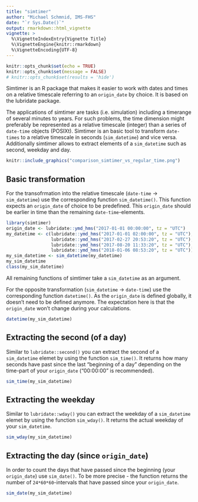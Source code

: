 ```yaml
---
title: "simtimer"
author: "Michael Schmnid, IMS-FHS"
date: "`r Sys.Date()`"
output: rmarkdown::html_vignette
vignette: >
  %\VignetteIndexEntry{Vignette Title}
  %\VignetteEngine{knitr::rmarkdown}
  %\VignetteEncoding{UTF-8}
---
```


```r
knitr::opts_chunk$set(echo = TRUE)
knitr::opts_chunk$set(message = FALSE)
# knitr::opts_chunk$set(results = 'hide')
```

<!-- Code for adding footnotes: footnotes^[This is a footnote.] -->

Simtimer is an R package that makes it easier to work with dates and times on a relative 
timescale referring to an `origin_date` by choice. It is based on the lubridate package. 
  
The applications of simtimer are tasks (i.e. simulation) including a timerange of several 
minutes to years. For such problems, the time dimension might preferably be represented as a relative timescale
(integer) than a series of `date-time` objects (POSIXt). Simtimer is an basic tool
to transform `date-times` to a relative timescale in seconds (`sim_datetime`) and vice versa. Additionally
simtimer allows to extract elements of a `sim_datetime` such as second, weekday and day.  

```r
knitr::include_graphics("comparison_simtimer_vs_regular_time.png")
```


## Basic transformation

For the transofrmation into the relative timescale (`date-time` -> `sim_datetime`) use the 
corresponding function `sim_datetime()`. This function expects an `origin_date` of 
choice to be predefined. This `origin_date` should be earlier in time than the remaining 
`date-time`-elements.

```r
library(simtimer)
origin_date <- lubridate::ymd_hms("2017-01-01 00:00:00", tz = "UTC")
my_datetime <- c(lubridate::ymd_hms("2017-01-01 02:00:00", tz = "UTC"), 
                 lubridate::ymd_hms("2017-02-27 20:53:20", tz = "UTC"),
                 lubridate::ymd_hms("2017-08-20 11:33:20", tz = "UTC"),
                 lubridate::ymd_hms("2018-01-06 08:53:20", tz = "UTC"))
my_sim_datetime <- sim_datetime(my_datetime)
my_sim_datetime
class(my_sim_datetime)
```

All remaining functions of simtimer take a `sim_datetime` as an argument.  

For the opposite transformation (`sim_datetime` -> `date-time`) use the corresponding function
`datetime()`. As the `origin_date` is defined globally, it doesn't need to be defined
anymore. The expectation here is that the `origin_date` won't change during your calculations.

```r
datetime(my_sim_datetime)
```


## Extracting the second (of a day)

Similar to `lubridate::second()` you can extract the second of a `sim_datetime` elemet by using 
the function `sim_time()`. It returns how many seconds have past since the last "beginning of
a day" depending on the time-part of your `origin_date` ("00:00:00" is recommended).
```r
sim_time(my_sim_datetime)
```


## Extracting the weekday

Similar to `lubridate::wday()` you can extract the weekday of a `sim_datetime` elemet by using 
the function `sim_wday()`. It returns the actual weekday of your `sim_datetime`.
```r
sim_wday(my_sim_datetime)
```


## Extracting the day (since `origin_date`)

In order to count the days that have passed since the beginning (your `origin_date`) use 
`sim_date()`. To be more precise - the function returns the number of `24*60*60`-intervals 
that have passed since your `origin_date`.   

```r
sim_date(my_sim_datetime)
```








